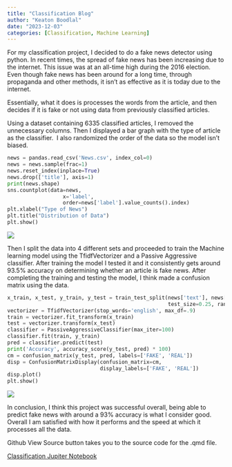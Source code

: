 ```yaml
---
title: "Classification Blog"
author: "Keaton Boodlal"
date: "2023-12-03"
categories: [Classification, Machine Learning]
---
```


For my classification project, I decided to do a fake news detector using python. In recent times, the spread of fake news has been increasing due to the internet. This issue was at an all-time high during the 2016 election. Even though fake news has been around for a long time, through propaganda and other methods, it isn't as effective as it is today due to the internet.

Essentially, what it does is processes the words from the article, and then decides if it is fake or not using data from previously classified articles.

Using a dataset containing 6335 classified articles, I removed the unnecessary columns. Then I displayed a bar graph with the type of article as the classifier.  I also randomized the order of the data so the model isn't biased.

``` python
news = pandas.read_csv('News.csv', index_col=0)
news = news.sample(frac=1)
news.reset_index(inplace=True)
news.drop(['title'], axis=1)
print(news.shape)
sns.countplot(data=news,
                  x='label',
                  order=news['label'].value_counts().index)
plt.xlabel("Type of News")
plt.title("Distribution of Data")
plt.show()
```

![](classifaction_data.jpg)

Then I split the data into 4 different sets and proceeded to train the Machine learning model using the TfidfVectorizer and a Passive Aggressive classifier. After training the model I tested it and it consistently gets around 93.5% accuracy on determining whether an article is fake news. After completing the training and testing the model, I think made a confusion matrix using the data.

``` python
x_train, x_test, y_train, y_test = train_test_split(news['text'], news['label'],
                                                    test_size=0.25, random_state=10)
vectorizer = TfidfVectorizer(stop_words='english', max_df=.9)
train = vectorizer.fit_transform(x_train)
test = vectorizer.transform(x_test)
classifier = PassiveAggressiveClassifier(max_iter=100)
classifier.fit(train, y_train)
pred = classifier.predict(test)
print('Accuracy', accuracy_score(y_test, pred) * 100)
cm = confusion_matrix(y_test, pred, labels=['FAKE', 'REAL'])
disp = ConfusionMatrixDisplay(confusion_matrix=cm,
                              display_labels=['FAKE', 'REAL'])
disp.plot()
plt.show()
```

![](confusion_matrix.jpg)

In conclusion, I think this project was successful overall, being able to predict fake news with around a 93% accuracy is what I consider good. Overall I am satisfied with how it performs and the speed at which it processes all the data.

Github View Source button takes you to the source code for the .qmd file.

[Classification Jupiter Notebook](https://github.com/kboodlal/Machine_Learning_Blog_Code/blob/master/Classification_Project.ipynb)

